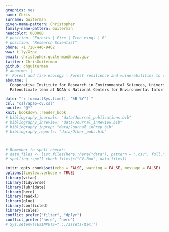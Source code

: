 ```yaml
---
graphics: yes
name: Chris
surname: Guiterman
given-name-pattern: Christopher
family-name-pattern: Guiterman
headcolor: 00008B
# position: "Forests | Fire | Tree rings | R"
# position: "Research Scientist"
phone: +1 720-446-9462
www: t.ly/Xzpz
email: christopher.guiterman@noaa.gov
twitter: ChrisGuiterman
github: chguiterman
# aboutme: |
#  Forest and fire ecology | Forest resilience and vulnerabilities to climate change | Human influences on forest systems | Applications in dendrochronology
aboutme: |
  Cooperative Institute for Research in Environmental Sciences, University of Colorado at Boulder and the
  Paleoclimate team at NOAA's National Centers for Environmental Information

date: "`r format(Sys.time(), '%B %Y')`"
csl: "csl/apa6-cv.csl"
nocite: "@*"
knit: bookdown::render_book
# bibliography_journals: "data/Journal_publications.bib"
# bibliography_inreview: "data/Journal_inReview.bib"
# bibliography_inprep: "data/Journal_inPrep.bib"
# bibliography_reports: "data/Other_pubs.bib"

---
```



```r
# Remember to spell check!!
# data_files <- list.files(here::here("data"), pattern = ".csv", full.names = TRUE)
# spelling::spell_check_files(c("CV.Rmd", data_files))
```

```r
knitr::opts_chunk$set(echo = FALSE, warning = FALSE, message = FALSE)
options(tinytex.verbose = TRUE)
library(vitae)
library(tidyverse)
library(lubridate)
library(here)
library(readxl)
library(glue)
library(conflicted)
library(scales)
conflict_prefer("filter", "dplyr")
conflict_prefer("here", "here")
# Sys.setenv(TEXINPUTS=".:./assets/tex:")
```
